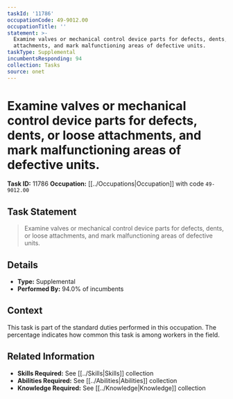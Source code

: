 ```yaml
---
taskId: '11786'
occupationCode: 49-9012.00
occupationTitle: ''
statement: >-
  Examine valves or mechanical control device parts for defects, dents, or loose
  attachments, and mark malfunctioning areas of defective units.
taskType: Supplemental
incumbentsResponding: 94
collection: Tasks
source: onet
---
```

# Examine valves or mechanical control device parts for defects, dents, or loose attachments, and mark malfunctioning areas of defective units.

**Task ID:** 11786
**Occupation:** [[../Occupations|Occupation]] with code `49-9012.00`

## Task Statement

> Examine valves or mechanical control device parts for defects, dents, or loose attachments, and mark malfunctioning areas of defective units.

## Details

- **Type:** Supplemental
- **Performed By:** 94.0% of incumbents

## Context

This task is part of the standard duties performed in this occupation. The percentage indicates how common this task is among workers in the field.

## Related Information

- **Skills Required:** See [[../Skills|Skills]] collection
- **Abilities Required:** See [[../Abilities|Abilities]] collection
- **Knowledge Required:** See [[../Knowledge|Knowledge]] collection
